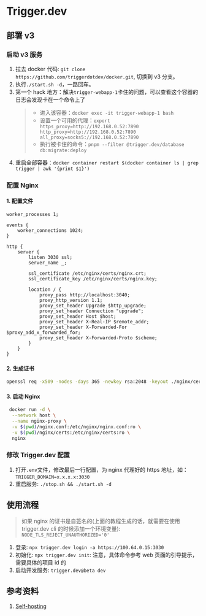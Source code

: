 # Trigger.dev

## 部署 v3

### 启动 v3 服务

1. 拉去 docker 代码: `git clone https://github.com/triggerdotdev/docker.git`, 切换到 v3 分支。
2. 执行`./start.sh -d`，一路回车。
3. 第一个 hack 地方：解决`trigger-webapp-1`卡住的问题，可以查看这个容器的日志会发现卡在一个命令上了
   > - 进入该容器：`docker exec -it trigger-webapp-1 bash`
   > - 设置一个可用的代理：`export https_proxy=http://192.168.0.52:7890 http_proxy=http://192.168.0.52:7890 all_proxy=socks5://192.168.0.52:7890`
   > - 执行被卡住的命令：`pnpm --filter @trigger.dev/database db:migrate:deploy`
4. 重启全部容器：`docker container restart $(docker container ls | grep trigger | awk '{print $1}')`

### 配置 Nginx

#### 1. 配置文件

```nginx {filename="nginx.conf"}
worker_processes 1;

events {
    worker_connections 1024;
}

http {
    server {
        listen 3030 ssl;
        server_name _;

        ssl_certificate /etc/nginx/certs/nginx.crt;
        ssl_certificate_key /etc/nginx/certs/nginx.key;

        location / {
            proxy_pass http://localhost:3040;
            proxy_http_version 1.1;
            proxy_set_header Upgrade $http_upgrade;
            proxy_set_header Connection "upgrade";
            proxy_set_header Host $host;
            proxy_set_header X-Real-IP $remote_addr;
            proxy_set_header X-Forwarded-For $proxy_add_x_forwarded_for;
            proxy_set_header X-Forwarded-Proto $scheme;
        }
    }
}

```

#### 2. 生成证书

```bash
openssl req -x509 -nodes -days 365 -newkey rsa:2048 -keyout ./nginx/certs/nginx.key -out ./nginx/certs/nginx.crt -subj "/CN=localhost"

```

#### 3. 启动 Nginx

```bash
 docker run -d \
  --network host \
  --name nginx-proxy \
  -v $(pwd)/nginx.conf:/etc/nginx/nginx.conf:ro \
  -v $(pwd)/nginx/certs:/etc/nginx/certs:ro \
  nginx
```

### 修改 Trigger.dev 配置

1. 打开`.env`文件，修改最后一行配置，为 nginx 代理好的 https 地址，如：`TRIGGER_DOMAIN=x.x.x.x:3030`
2. 重启服务: `./stop.sh && ./start.sh -d`

## 使用流程

> 如果 nginx 的证书是自签名的(上面的教程生成的话，就需要在使用 trigger.dev cli 的时候添加一个环境变量): `NODE_TLS_REJECT_UNAUTHORIZED='0'`

1. 登录: `npx trigger.dev login -a https://100.64.0.15:3030`
2. 初始化: `npx trigger.dev init`: 注意，具体命令参考 web 页面的引导提示，需要具体的项目 id 的
3. 启动开发服务: `trigger.dev@beta dev`

## 参考资料

1. [Self-hosting](https://trigger.dev/docs/open-source-self-hosting)